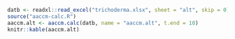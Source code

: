 
```r
datb <- readxl::read_excel("trichoderma.xlsx", sheet = "alt", skip = 0)
source("aaccm-calc.R")
aaccm.alt <- aaccm.calc(datb, name = "aaccm.alt", t.end = 10)
knitr::kable(aaccm.alt)
```